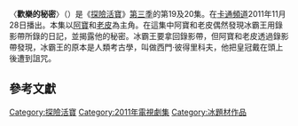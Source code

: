 {{noteTA
|G1=Adventure Time}}
{{Infobox television episode
| title        = 歡樂的秘密
| series       = [[探險活寶|探險活寶]]
| season       = 3
| episode      = 19-20
| production = 1008-068
1008-069<ref>{{cite web|url=http://archives.frederatorblogs.com/adventure_time/2011/04/06/the-beginning-of-wisdom-is-to-call-things-by-their-right-names/|title=The Beginning Of Wisdom Is To Call Things By Their Right Names|date=April 6, 2011|accessdate=March 14, 2012|publisher=[[Frederator|Frederator]]|archive-url=https://web.archive.org/web/20110816010822/http://archives.frederatorblogs.com/adventure_time/2011/04/06/the-beginning-of-wisdom-is-to-call-things-by-their-right-names/|archive-date=2011-08-16|dead-url=yes}}</ref>
| story        = 馬克·貝克<br>{{le|肯特·奧斯本|Kent Osborne}}<br>Patrick McHale<br>[[Pendleton_Ward|Pendleton Ward]]
| writer       = 肯特·奧斯本<br>Somvilay Xayaphone
| director     = {{le|拉里·萊奇力特|Larry Leichliter}}
| airdate      = 2011年11月28日
| guests       = 
| length       = 22分鐘
| prev         = 夢幻新疆界
| next         = 艾薇爾的衣櫃
| episode list = 
{{Infobox Adventure Time season 3 episode list}}
<br>[[探險活寶各集列表|探險活寶各集列表]]
}}
〈'''歡樂的秘密'''〉（{{lang-en|''Holly Jolly Secrets''}}）是《[[探險活寶|探險活寶]]》[[探險活寶_(第三季)|第三季]]的第19及20集。在[[卡通頻道|卡通頻道]]2011年11月28日播出。本集以[[阿寶·馬頓斯|阿寶]]和[[酷狗老皮|老皮]]為主角。在這集中阿寶和老皮偶然發現冰霸王用錄影帶所錄的日記，並揭露他的秘密。冰霸王要拿回錄影帶，但阿寶和老皮透過錄影帶發現，冰霸王的原本是人類考古學，叫做西門‧彼得里科夫，他把皇冠戴在頭上後遭到詛咒。

<!--==劇情==

Finn and Jake dig up a box of treasure that Jake had found in the landfill and had buried without opening. When they open the box, the two discover a plethora of [[VHS|VHS]] tapes. Finn recognizes them, noting that he saw Ice King bury them in the dump awhile ago. The two make plans for a secret tape watching; Jake puts up flyers warning people that the only ones allowed to attend are Finn, Jake, and BMO. However, the Ice King, seeing one of the posters, decides he wants to watch them too, unaware that the tapes are his. Meanwhile, Finn and Jake start to watch the tapes and discover that they comprise the Ice King's boring and somewhat disturbing video journals.

After watching several entries, Finn and Jake think there might be a secret code hidden in the tapes. BMO apparently cracks the code, revealing that all of the tapes contain an encoded picture of Gunter, the Ice King's penguin. The Ice King, unable to get into Finn and Jake's house, raises an army of snowmen and tries to break in by force. Finn and Jake, realizing what is going on, hide under their bed and keep watching the tapes, hoping to discover a secret about Ice King. Soon, the tapes cut to an ominous recording of man who introduces himself as Simon Petrikov. Simon, an antiquarian, explains that he bought a magical crown and, after placing it on his head, began to lose his mind. Finn and Jake realize that Simon is the same person as the Ice King, and the two take pity on him.

==Production==
[[File:Tom_Kenny_by_Gage_Skidmore.jpg|thumb]]'s voice acting in the episode was likened to dramatic narration from a [[radio_drama|radio drama]] by series creator [[Pendleton_Ward|Pendleton Ward]].]]
"Holly Jolly Secrets" was written and storyboarded by [[Kent_Osborne|Kent Osborne]] and Somvilay Xayaphone from a story developed by Mark Banker, Patrick McHale, Osborne, and series creator [[Pendleton_Ward|Pendleton Ward]]. The entry was directed by [[Larry_Leichliter|Larry Leichliter]]. The genesis for this episode was [[Cartoon_Network|Cartoon Network]]'s suggestion that the show create a holiday special. Ward wanted "to do a Christmas episode without doing Christmas", but found that it was too difficult to "just dance around" the holiday.<ref name=ign1/> Originally, Ward's idea for the episode was to do it in the style of ''[[Mystery_Science_Theater_3000|Mystery Science Theater 3000]]'', featuring Finn and Jake digging up actual Christmas specials, and having them comment on them. This would have entailed a mixing of live-action and traditional animation, but Ward eventually rejected this idea, because the mixing of live action with the animation would have destroyed the world that the cast and crew had spent three seasons creating.<ref name=ign1/><ref name=wardholly1>Ward, Pendleton (Series creator). 2014. "Holly Jolly Secrets, Pt. 1" [Commentary track], ''Adventure Time'' Season Three [DVD], Los Angeles, CA: [[Cartoon_Network|Cartoon Network]].</ref> To make up for this last-minute change of plans, the writers had to replace the Christmas specials with "the Ice King's odd home movies".<ref name=ign1/> McHale then crafted the story involving Simon Petrikov, a move that Ward called "brilliant". When it came time for [[Tom_Kenny|Tom Kenny]] to record his lines, Ward explained that it "felt like such an authentic, old-time radio horror drama".<ref name=ign1>{{cite web|last=Fowler|first=Matt|title=Adventure Time Creator: It's Awesome If We Give People Nightmares|url=http://www.ign.com/articles/2012/03/05/adventure-time-creator-its-awesome-if-we-give-people-nightmares|work=[[IGN|IGN]]|publisher=[[News_Corporation|News Corporation]]|accessdate=May 31, 2013|date=March 5, 2012}}</ref>

[[Adam_Muto|Adam Muto]] boarded the video that Finn and Jake fast forward; the crew noted that the scene in question required three times the work in order for the fast-forward joke to work.<ref name=wardholly1/><ref name=mutoholly1>Muto, Adam (Storyboard artist). 2014. "Holly Jolly Secrets, Pt. 1" [Commentary track], ''Adventure Time'' Season Three [DVD], Los Angeles, CA: [[Cartoon_Network|Cartoon Network]].</ref> During one of the scenes in which the Ice King is bemoaning his situation via video tape, Osborne placed a faux [[Bumper_(broadcasting)|bumper]] that read "You're watching an ''Adventure Time'' Christmas special! [[Ho_ho_ho|Ho ho ho]]!", with the joke being that the cheeriness of the bumper undercut the extreme sadness of the Ice King. Many people on the [[Internet|Internet]], however, though that the bumper was real.<ref name=kentholly2>Osborne, Kent (Storyboard artist). 2014. "Holly Jolly Secrets, Pt. 2" [Commentary track], ''Adventure Time'' Season Three [DVD], Los Angeles, CA: [[Cartoon_Network|Cartoon Network]].</ref>

The episode makes use of "The Fry Song", written by [[Rebecca_Sugar|Rebecca Sugar]], that had originally appeared in the [[Adventure_Time_(season_2)|second season]] premiere, "[[It_Came_from_the_Nightosphere|It Came from the Nightosphere]]".<ref name=wardholly2/><ref name=sugar>Sugar, Rebecca (Storyboard artist). 2013. "It Came from the Nightosphere" [Commentary track], ''Adventure Time'' Season Two [DVD], Los Angeles, CA: [[Cartoon_Network|Cartoon Network]].</ref> Kenny had recorded this version of the song after "It Came from the Nightosphere" aired just for fun, but the crew liked it so much that it eventually made its way into the second part of "Holly Jolly Secrets".<ref name=wardholly2>Ward, Pendleton (Series creator). 2014. "Holly Jolly Secrets, Pt. 2" [Commentary track], ''Adventure Time'' Season Three [DVD], Los Angeles, CA: [[Cartoon_Network|Cartoon Network]].</ref> The score for the episode was composed by Tim Kiefer. One particular song, titled "Old Cold Footage", that Kiefer composed was supposed to accompany the scene featuring the Ice King's video diary.  This track, however, was excised from the episode and "never [saw] the light of day" until Kiefer posted it onto his official website.<ref name=oldcold/> He later uploaded it onto his official [[Soundcloud|Soundcloud]] account as well.<ref name=oldcold>{{cite web|last=Kiefer|first=Tim|title=Old Cold Footage (Outtake)|url=http://nastysonix.com/post/34595271991/an-at-outtake-old-cold-footage-heres-a-tiny|publisher=NastySonix.com|accessdate=October 5, 2013|date=October 29, 2012}}</ref><ref>{{cite web|last=Kiefer|first=Tim|title=Old Cold Footage (Outtake)|url=https://soundcloud.com/staypuft/old-cold-footage-outtake|publisher=[[Soundcloud|Soundcloud]]|accessdate=October 5, 2013|year=2012}}</ref>

==Reception==
"Holly Jolly Secrets" parts one and two first aired on [[Cartoon_Network|Cartoon Network]] on December 5, 2011. The episodes were viewed by 2.513 million viewers and scored a 0.5 [[Nielsen_rating|Nielsen rating]] in the 18–49 year old demographic. Nielsen ratings are [[audience_measurement|audience measurement]] systems that determine the audience size and composition of [[broadcast_programming|television programming]] in the United States, which means that the episode was seen by 0.5 percent of all households aged 18 to 49 years old were watching television at the time of the episodes' airing.<ref name=hollyjollyratings>{{cite web|title=Monday's Cable Ratings: "MNF" Holds Onto Top Honors for ESPN|url=http://www.thefutoncritic.com/ratings/2011/12/06/mondays-cable-ratings-mnf-holds-onto-top-honors-for-espn-780413/cable_20111205/|publisher=The Futon Critic|accessdate=January 11, 2013|date=December 6, 2011}}</ref> The episode first saw physical release as part of the complete third season DVD on February 25, 2014.<ref>{{cite video  | people = Larry Leichliter, et al. | year = 2014 | title = Adventure Time: The Complete Third Season | medium = DVD | publisher = [[Warner_Home_Video|Warner Home Video]] }}</ref>


Erik Adams of ''[[The_A.V._Club|The A.V. Club]]'' noted that Finn and Jake finding the Ice King's home tapes led to a "disturbingly intimate holiday special." He later jokingly noted that "Penguin Dance Parties [are] what Christmas is all about, [[Charlie_Brown|Charlie Brown]]."<ref>{{cite web|last=Adams|first=Erik|title='Holly Jolly Secrets' {{!}} Adventure Time {{!}} TV Club|url=http://www.avclub.com/articles/holly-jolly-secrets,66081/|archiveurl=https://web.archive.org/web/20130219010821/http://www.avclub.com/articles/holly-jolly-secrets%2C66081/|archivedate=February 19, 2013|work=[[The_A.V._Club|The A.V. Club]]|publisher=[[The_Onion|The Onion]]|accessdate=June 24, 2013|date=December 5, 2011}}</ref> Novelist [[Lev_Grossman|Lev Grossman]], in an interview with [[NPR|NPR]] praised the backstory of the Ice King and the exploration of his condition, noting that his origin is "psychologically plausible".<ref name=npr/> Grossman praised the way the series was able to tackle the issues of mental illness, saying: "It's very affecting. My dad has been going through having Alzheimer's, and he's forgotten so much about who he used to be. And I look at him and think this cartoon is about my father dying."<ref name=npr>{{cite web|last=Ulaby|first=Neda|title=An 'Adventure' For Kids And Maybe For Their Parents, Too|url=http://www.npr.org/blogs/monkeysee/2013/06/17/192385255/an-adventure-for-kids-and-maybe-for-their-parents-too?sc=tw&cc=share|publisher=[[NPR|NPR]]|accessdate=June 24, 2013|author2=Grossman, Lev|date=June 17, 2013}}</ref>-->

==參考文獻==
{{Reflist|2}}

{{探險活寶}}

[[Category:探險活寶|Category:探險活寶]]
[[Category:2011年電視劇集|Category:2011年電視劇集]]
[[Category:冰題材作品|Category:冰題材作品]]